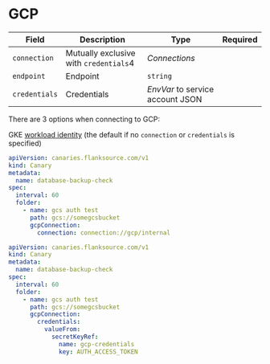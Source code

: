 # GCP

| Field                           | Description | Type                                                                       | Required |
| ------------------------------- | ----------- | -------------------------------------------------------------------------- | -------- |
| <SkipOSS>`connection`</SkipOSS> |  Mutually exclusive with `credentials`4           | <SkipOSS><CommonLink to="connection">_Connections_</CommonLink> </SkipOSS> |          |
| `endpoint`                      | Endpoint    | `string`                                                                   |          |
| `credentials`                   | Credentials | <CommonLink to="secrets">_EnvVar_</CommonLink> to service account JSON                             |          |




There are 3 options when connecting to GCP:

<Step step={1} name="GKE Workload Identity"  style="list">

GKE [workload identity](https://cloud.google.com/kubernetes-engine/docs/how-to/workload-identity) (the default if no `connection` or `credentials` is specified)
</Step>

<Step step={2} name="Connection" style="list">

```yaml title="gcs-connection.yaml"
apiVersion: canaries.flanksource.com/v1
kind: Canary
metadata:
  name: database-backup-check
spec:
  interval: 60
  folder:
    - name: gcs auth test
      path: gcs://somegcsbucket
      gcpConnection:
        connection: connection://gcp/internal
```

</Step>

<Step step={3} name="Inline"  style="list">

```yaml title="gcp-inline.yaml"
apiVersion: canaries.flanksource.com/v1
kind: Canary
metadata:
  name: database-backup-check
spec:
  interval: 60
  folder:
    - name: gcs auth test
      path: gcs://somegcsbucket
      gcpConnection:
        credentials:
          valueFrom:
            secretKeyRef:
              name: gcp-credentials
              key: AUTH_ACCESS_TOKEN
```
</Step>


